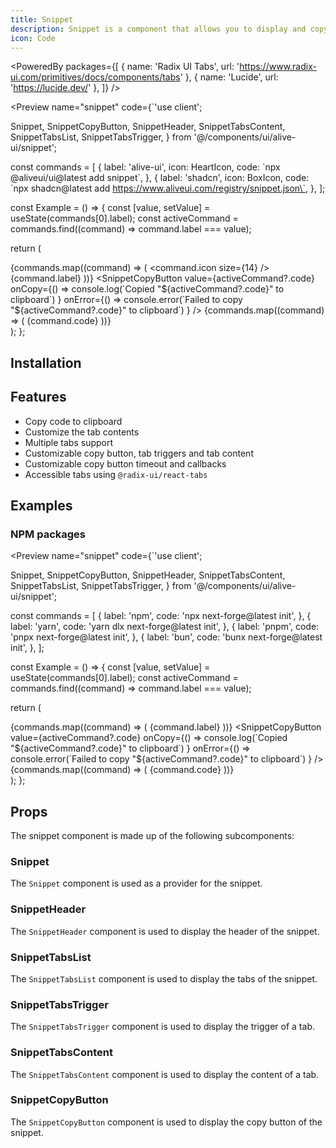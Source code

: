 ```yaml
---
title: Snippet
description: Snippet is a component that allows you to display and copy code in a tabbed interface.
icon: Code
---
```


<PoweredBy packages={[
  { name: 'Radix UI Tabs', url: 'https://www.radix-ui.com/primitives/docs/components/tabs' },
  { name: 'Lucide', url: 'https://lucide.dev/' },
]} />

<Preview name="snippet" code={`'use client';

  Snippet,
  SnippetCopyButton,
  SnippetHeader,
  SnippetTabsContent,
  SnippetTabsList,
  SnippetTabsTrigger,
} from '@/components/ui/alive-ui/snippet';

const commands = [
  {
    label: 'alive-ui',
    icon: HeartIcon,
    code: \`npx @aliveui/ui@latest add snippet\`,
  },
  {
    label: 'shadcn',
    icon: BoxIcon,
    code: \`npx shadcn@latest add https://www.aliveui.com/registry/snippet.json\`,
  },
];

const Example = () => {
  const [value, setValue] = useState(commands[0].label);
  const activeCommand = commands.find((command) => command.label === value);

  return (
    <div className="p-4">
      <Snippet value={value} onValueChange={setValue}>
        <SnippetHeader>
          <SnippetTabsList>
            {commands.map((command) => (
              <SnippetTabsTrigger key={command.label} value={command.label}>
                <command.icon size={14} />
                <span>{command.label}</span>
              </SnippetTabsTrigger>
            ))}
          </SnippetTabsList>
          <SnippetCopyButton
            value={activeCommand?.code}
            onCopy={() =>
              console.log(\`Copied "\${activeCommand?.code}" to clipboard\`)
            }
            onError={() =>
              console.error(\`Failed to copy "\${activeCommand?.code}" to clipboard\`)
            }
          />
        </SnippetHeader>
        {commands.map((command) => (
          <SnippetTabsContent key={command.label} value={command.label}>
            {command.code}
          </SnippetTabsContent>
        ))}
      </Snippet>
    </div>
  );
};


## Installation

<Installer packageName="snippet" />

## Features

- Copy code to clipboard
- Customize the tab contents
- Multiple tabs support
- Customizable copy button, tab triggers and tab content
- Customizable copy button timeout and callbacks
- Accessible tabs using `@radix-ui/react-tabs`

## Examples

### NPM packages

<Preview name="snippet" code={`'use client';

  Snippet,
  SnippetCopyButton,
  SnippetHeader,
  SnippetTabsContent,
  SnippetTabsList,
  SnippetTabsTrigger,
} from '@/components/ui/alive-ui/snippet';

const commands = [
  {
    label: 'npm',
    code: 'npx next-forge@latest init',
  },
  {
    label: 'yarn',
    code: 'yarn dlx next-forge@latest init',
  },
  {
    label: 'pnpm',
    code: 'pnpx next-forge@latest init',
  },
  {
    label: 'bun',
    code: 'bunx next-forge@latest init',
  },
];

const Example = () => {
  const [value, setValue] = useState(commands[0].label);
  const activeCommand = commands.find((command) => command.label === value);

  return (
    <div className="p-4">
      <Snippet value={value} onValueChange={setValue}>
        <SnippetHeader>
          <SnippetTabsList>
            {commands.map((command) => (
              <SnippetTabsTrigger key={command.label} value={command.label}>
                {command.label}
              </SnippetTabsTrigger>
            ))}
          </SnippetTabsList>
          <SnippetCopyButton
            value={activeCommand?.code}
            onCopy={() =>
              console.log(\`Copied "\${activeCommand?.code}" to clipboard\`)
            }
            onError={() =>
              console.error(\`Failed to copy "\${activeCommand?.code}" to clipboard\`)
            }
          />
        </SnippetHeader>
        {commands.map((command) => (
          <SnippetTabsContent key={command.label} value={command.label}>
            {command.code}
          </SnippetTabsContent>
        ))}
      </Snippet>
    </div>
  );
};


## Props

The snippet component is made up of the following subcomponents:

### Snippet

The `Snippet` component is used as a provider for the snippet.

<AutoTypeTable path="node_modules/@repo/snippet/index.tsx" name="SnippetProps" />

### SnippetHeader

The `SnippetHeader` component is used to display the header of the snippet.

<AutoTypeTable path="node_modules/@repo/snippet/index.tsx" name="SnippetHeaderProps" />

### SnippetTabsList

The `SnippetTabsList` component is used to display the tabs of the snippet.

<AutoTypeTable path="node_modules/@repo/snippet/index.tsx" name="SnippetTabsListProps" />

### SnippetTabsTrigger

The `SnippetTabsTrigger` component is used to display the trigger of a tab.

<AutoTypeTable path="node_modules/@repo/snippet/index.tsx" name="SnippetTabsTriggerProps" />

### SnippetTabsContent

The `SnippetTabsContent` component is used to display the content of a tab.

<AutoTypeTable path="node_modules/@repo/snippet/index.tsx" name="SnippetTabsContentProps" />

### SnippetCopyButton

The `SnippetCopyButton` component is used to display the copy button of the snippet.

<AutoTypeTable path="node_modules/@repo/snippet/index.tsx" name="SnippetCopyButtonProps" />

